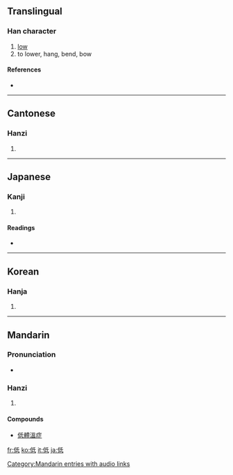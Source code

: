 ==Translingual==

===Han character===
{{Han char|rn=9|rad=人|as=05|sn=7|four=2224<sub>0</sub>|canj=人竹心一 (OHPM), 人竹女戈 (OHVI)|ids=⿰[[亻]][[氐]]}}

# [[low]]
# to lower, hang, bend, bow

====References====
* {{Han ref|kx=0098.080|dkj=00504|dj=0207.010|hdz=10137.040|uh=4F4E|ud=20302|bh=A743|bd=42819}}

----

==Cantonese==

===Hanzi===
{{yue-hanzi|jyut=|y=dai1}}

# {{defn|Cantonese}}

----

==Japanese==

===Kanji===
{{ja-kanji|grade=4|rs=人05}}

# {{defn|Japanese}}

====Readings====
* {{ja-readings|on=[[てい]] (tei)|kun=[[ひくい]] (hikui)}}

----

==Korean==

===Hanja===
{{ko-hanja|hangeul=저|rv=jeo|mr=chŏ}}

# {{defn|Korean}}

----

==Mandarin==

===Pronunciation===
*{{audio|zh-dī.ogg|audio}}

===Hanzi===
{{cmn-hanzi|pin=[[dī]] ([[di1]])|wg=ti<sup>1</sup>}}

# {{defn|Mandarin}}

====Compounds====
* [[低體溫症]]

[[Category:Mandarin entries with audio links]]
[[fr:低]]
[[ko:低]]
[[it:低]]
[[ja:低]]